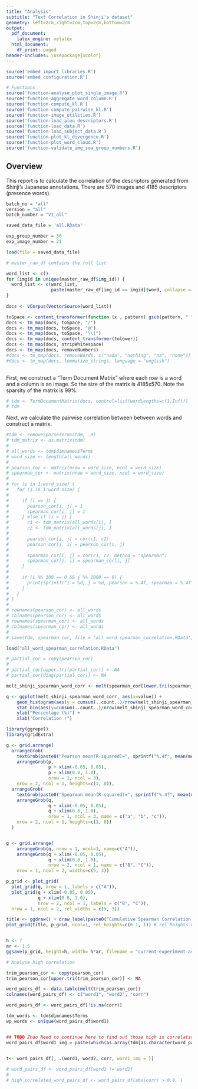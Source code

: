 ```yaml
---
title: "Analysis"
subtitle: "Text Correlation in Shinji's dataset"
geometry: left=2cm,right=2cm,top=2cm,bottom=2cm
output:
  pdf_document:
    latex_engine: xelatex
  html_document:
    df_print: paged
header-includes: \usepackage{xcolor}
---
```


```r
source('embed_import_libraries.R')
source('embed_configuration.R')

# Functions
source('function-analyse_plot_single_image.R')
source('function-aggregate_word_column.R')
source('function-compute_kl.R')
source('function-compute_pairwise_kl.R')
source('function-image_utilities.R')
source('function-load_alon_descriptors.R')
source('function-load_data.R')
source('function-load_subject_data.R')
source('function-plot_kl_divergence.R')
source('function-plot_word_cloud.R')
source('function-validate_img_soa_group_numbers.R')
```
## Overview

This report is to calculate the correlation of the descriptors generated from Shinji's Japanese annotations. There are 570 images and 4185 descriptors (presence words).

```r
batch_no = "all"
version = "all"
batch_number = "V1_all"

saved_data_file = 'all.RData'

exp_group_number = 30
exp_image_number = 21

load(file = saved_data_file)

# master_raw_df contains the full list

word_list <- c()
for (imgid in unique(master_raw_df$img_id)) {
  word_list <- c(word_list, 
                 paste(master_raw_df[img_id == imgid]$word, collapse = " "))
}
  
docs <- VCorpus(VectorSource(word_list))

toSpace <- content_transformer(function (x , pattern) gsub(pattern, " ", x))
docs <- tm_map(docs, toSpace, "/")
docs <- tm_map(docs, toSpace, "@")
docs <- tm_map(docs, toSpace, "\\|")
docs <- tm_map(docs, content_transformer(tolower))
docs <- tm_map(docs, stripWhitespace)
docs <- tm_map(docs, removeNumbers)
#docs <- tm_map(docs, removeWords, c("nada", "nothing", "na", "none"))
#docs <- tm_map(docs, lemmatize_strings, language = "english")
  
```

First, we construct a "Term Document Matrix" where each row is a word and a column is an image. So the size of the matrix is 4185x570. Note the sparsity of the matrix is 99%.

```r
# tdm <- TermDocumentMatrix(docs, control=list(wordLengths=c(1,Inf)))
# tdm
```

Next, we calculate the pairwise correlation between between words and construct a matrix.

```r
#tdm <- removeSparseTerms(tdm, .9)
# tdm_matrix <- as.matrix(tdm)
# 
# all_words <- tdm$dimnames$Terms
# word_size <- length(all_words)
# 
# pearson_cor <- matrix(nrow = word_size, ncol = word_size)
# spearman_cor <- matrix(nrow = word_size, ncol = word_size)
# 
# for (i in 1:word_size) {
#   for (j in 1:word_size) {
# 
#     if (i == j) {
#       pearson_cor[i, j] = 1
#       spearman_cor[i, j] = 1
#     } else if (i > j) {
#       c1 <- tdm_matrix[all_words[i], ]
#       c2 <- tdm_matrix[all_words[j], ]
# 
#       pearson_cor[i, j] = cor(c1, c2)
#       pearson_cor[j, i] = pearson_cor[i, j]
# 
#       spearman_cor[i, j] = cor(c1, c2, method = "spearman")
#       spearman_cor[j, i] = spearman_cor[i, j]
#     }
# 
#     if (i %% 100 == 0 && j %% 1000 == 0) {
#       print(sprintf("i = %d, j = %d, pearson = %.4f, spearman = %.4f", i, j, pearson_cor[i,j], spearman_cor[i, j]))
#     }
#   }
# }
# 
# rownames(pearson_cor) <- all_words
# colnames(pearson_cor) <- all_words
# rownames(spearman_cor) <- all_words
# colnames(spearman_cor) <- all_words
# 
# save(tdm, spearman_cor, file = 'all_word_spearman_correlation.RData')
```

```r
load("all_word_spearman_correlation.RData")
```

```r
# partial_cor = copy(pearson_cor)
# 
# partial_cor[upper.tri(partial_cor)] <- NA
# partial_cor[diag(partial_cor)] <- NA

melt_shinji_spearman_word_corr <- melt(spearman_cor[lower.tri(spearman_cor)])

q <- ggplot(melt_shinji_spearman_word_corr, aes(x=value)) +
    geom_histogram(aes(y = cumsum(..count..)/nrow(melt_shinji_spearman_word_corr)*100), bins = 100, color="black", fill="white") +
    stat_bin(aes(y=cumsum(..count..)/nrow(melt_shinji_spearman_word_corr)*100),geom="line",color="red") +
    ylab("Percentage (%)") +
    xlab("Correlation r")

library(ggrepel)
library(gridExtra)

g <- grid.arrange(
  arrangeGrob(
    textGrob(paste0("Pearson mean(R-squared)=", sprintf("%.4f", mean(melt_shinji_word_corr$value^2)), ", median(R-squared)=", sprintf("%.4f", median(melt_shinji_word_corr$value^2)))),
    arrangeGrob(p,
                p + xlim(-0.05, 0.05),
                p + xlim(0.8, 1.0),
                nrow = 1, ncol = 3),
    nrow = 2, ncol = 1, heights=c(1, 8)),
  arrangeGrob(
    textGrob(paste0("Spearman mean(R-squared)=", sprintf("%.4f", mean(melt_shinji_spearman_word_corr$value^2)), ", median(R-squared)=", sprintf("%.4f", median(melt_shinji_spearman_word_corr$value^2)))),
    arrangeGrob(q,
                q + xlim(-0.05, 0.05),
                q + xlim(0.8, 1.0),
                nrow = 1, ncol = 3, name = c("a", "b", "c")),
    nrow = 2, ncol = 1, heights=c(1, 8))
  )


g <- grid.arrange(
    arrangeGrob(q, nrow = 1, ncol=1, name=c("A")),
    arrangeGrob(q + xlim(-0.05, 0.05),
                q + xlim(0.8, 1.0),
                nrow = 2, ncol = 1, name = c("B", "C")),
    nrow = 1, ncol = 2, widths=c(5, 3))

p_grid <- plot_grid(
  plot_grid(q, nrow = 1, labels = c("A")), 
  plot_grid(q + xlim(-0.05, 0.05),
            q + xlim(0.8, 1.0),
            nrow = 2, ncol = 1, labels = c("B", "C")),
  nrow = 1, ncol = 2, rel_widths = c(5, 3))

title <- ggdraw() + draw_label(paste0("Cumulative Spearman Correlation (N=", nrow(spearman_cor), ")"), fontface='bold')
plot_grid(title, p_grid, ncol=1, rel_heights=c(0.1, 1)) # rel_heights values control 


h <- 7
ar <- 1.5
ggsave(p_grid, height=h, width= h*ar, filename = "current-experiment-association.png")

```

```r
# Analyse high correlation

trim_pearson_cor <- copy(pearson_cor)
trim_pearson_cor[upper.tri(trim_pearson_cor)] <- NA

word_pairs_df <- data.table(melt(trim_pearson_cor))
colnames(word_pairs_df) <- c("word1", "word2", "corr")

word_pairs_df <- word_pairs_df[!is.na(corr)]

tdm_words <- tdm$dimnames$Terms
wp_words <- unique(word_pairs_df$word1)


## TODO Zhao Need to continue here to find out those high in correlations but not coming from the same image.
word_pairs_df$word1_img = paste(which(as.array(tdm[as.character(word_pairs_df$word1), ]) == 1), collapse = '', sep='')

  
t<- word_pairs_df[, .(word1, word2, corr, word1_img = )]

# word_pairs_df <- word_pairs_df[word1 != word2]
# 
# high_correlated_word_pairs_df <- word_pairs_df[abs(corr) > 0.8, ]


```




